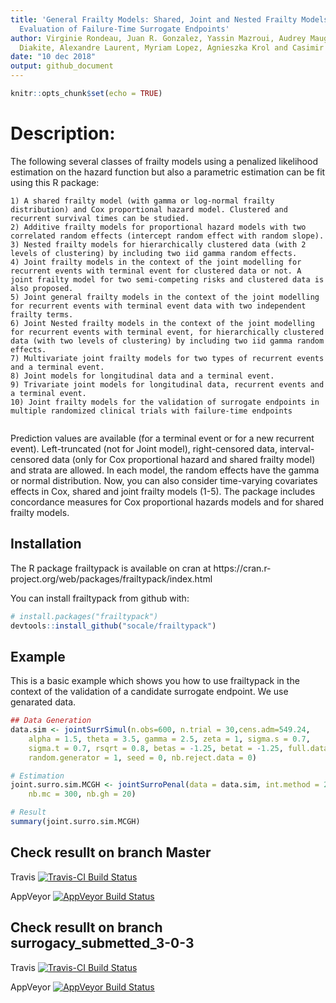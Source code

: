 ```yaml
---
title: 'General Frailty Models: Shared, Joint and Nested Frailty Models with Prediction;
  Evaluation of Failure-Time Surrogate Endpoints'
author: Virginie Rondeau, Juan R. Gonzalez, Yassin Mazroui, Audrey Mauguen, Amadou
  Diakite, Alexandre Laurent, Myriam Lopez, Agnieszka Krol and Casimir L. Sofeu
date: "10 dec 2018"
output: github_document
---
```


```r
knitr::opts_chunk$set(echo = TRUE)
```

# Description:
The following several classes of frailty models using a penalized likelihood estimation on the hazard function but also a parametric estimation can be fit using this R package:

    1) A shared frailty model (with gamma or log-normal frailty distribution) and Cox proportional hazard model. Clustered and recurrent survival times can be studied.
    2) Additive frailty models for proportional hazard models with two correlated random effects (intercept random effect with random slope).
    3) Nested frailty models for hierarchically clustered data (with 2 levels of clustering) by including two iid gamma random effects.
    4) Joint frailty models in the context of the joint modelling for recurrent events with terminal event for clustered data or not. A joint frailty model for two semi-competing risks and clustered data is also proposed.
    5) Joint general frailty models in the context of the joint modelling for recurrent events with terminal event data with two independent frailty terms.
    6) Joint Nested frailty models in the context of the joint modelling for recurrent events with terminal event, for hierarchically clustered data (with two levels of clustering) by including two iid gamma random effects.
    7) Multivariate joint frailty models for two types of recurrent events and a terminal event.
    8) Joint models for longitudinal data and a terminal event.
    9) Trivariate joint models for longitudinal data, recurrent events and a terminal event. 
    10) Joint frailty models for the validation of surrogate endpoints in multiple randomized clinical trials with failure-time endpoints 
		
Prediction values are available (for a terminal event or for a new recurrent event). Left-truncated (not for Joint model), right-censored data, interval-censored data (only for Cox proportional hazard and shared frailty model) and strata are allowed. In each model, the random effects have the gamma or normal distribution. Now, you can also consider time-varying covariates effects in Cox, shared and joint frailty models (1-5). The package includes concordance measures for Cox proportional hazards models and for shared frailty models.


## Installation
The R package frailtypack is available on cran at https://cran.r-project.org/web/packages/frailtypack/index.html

You can install frailtypack from github with:

```r
# install.packages("frailtypack")
devtools::install_github("socale/frailtypack")
```

## Example

This is a basic example which shows you how to use frailtypack in the context of the validation of a candidate surrogate endpoint. We use genarated data.

```r
## Data Generation
data.sim <- jointSurrSimul(n.obs=600, n.trial = 30,cens.adm=549.24, 
    alpha = 1.5, theta = 3.5, gamma = 2.5, zeta = 1, sigma.s = 0.7, 
    sigma.t = 0.7, rsqrt = 0.8, betas = -1.25, betat = -1.25, full.data = 0, 
    random.generator = 1, seed = 0, nb.reject.data = 0)
```

```r
# Estimation
joint.surro.sim.MCGH <- jointSurroPenal(data = data.sim, int.method = 2,
    nb.mc = 300, nb.gh = 20)
```

```r
# Result
summary(joint.surro.sim.MCGH)
```

## Check resullt on branch Master
  Travis
[![Travis-CI Build Status](https://travis-ci.org/socale/frailtypack.svg?branch=master)](https://travis-ci.org/socale/frailtypack)

  AppVeyor
[![AppVeyor Build Status](https://ci.appveyor.com/api/projects/status/github/socale/frailtypack?branch=master&svg=true)](https://ci.appveyor.com/project/socale/frailtypack)

## Check resullt on branch surrogacy_submetted_3-0-3
  Travis
[![Travis-CI Build Status](https://travis-ci.org/socale/frailtypack.svg?branch=surrogacy_submetted_3-0-3)](https://travis-ci.org/socale/frailtypack)

 AppVeyor
[![AppVeyor Build Status](https://ci.appveyor.com/api/projects/status/github/socale/frailtypack?branch=surrogacy_submetted_3-0-3&svg=true)](https://ci.appveyor.com/project/socale/frailtypack)
